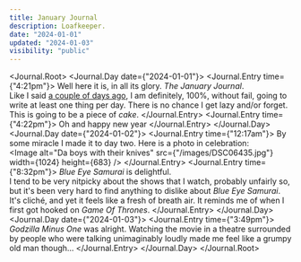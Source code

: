 ```yaml
---
title: January Journal
description: Loafkeeper.
date: "2024-01-01"
updated: "2024-01-03"
visibility: "public"
---
```


<Journal.Root>
    <Journal.Day date={"2024-01-01"}>
        <Journal.Entry time={"4:21pm"}>
            Well here it is, in all its glory. *The January Journal*.  
            Like I said [a couple of days ago](/writing/procrastination), I am definitely, 100%, without fail, going to write at least one thing per day. There is no chance I get lazy and/or forget. This is going to be a piece of <Nook popup="🍰">*cake*</Nook>.
        </Journal.Entry>
        <Journal.Entry time={"4:22pm"}>
            Oh and happy new year
        </Journal.Entry>
    </Journal.Day>
    <Journal.Day date={"2024-01-02"}>
        <Journal.Entry time={"12:17am"}>
            By some miracle I made it to day two. Here is a photo in celebration:  
            <Image
                alt="Da boys with their knives"
                src={"/images/DSC06435.jpg"}
                width={1024}
                height={683}
            />
        </Journal.Entry>
        <Journal.Entry time={"8:32pm"}>
            *Blue Eye Samurai* is delightful.  
            I tend to be very nitpicky about the shows that I watch, probably unfairly so, but it's been very hard to find anything to dislike about *Blue Eye Samurai*. It's cliché, and yet it feels like a fresh of breath air. It reminds me of when I first got hooked on *Game Of Thrones*.
        </Journal.Entry>
    </Journal.Day>
    <Journal.Day date={"2024-01-03"}>
        <Journal.Entry time={"3:49pm"}>
            *Godzilla Minus One* was alright. Watching the movie in a theatre surrounded by people who were talking unimaginably loudly made me feel like a grumpy old man though...
        </Journal.Entry>
    </Journal.Day>
</Journal.Root>
